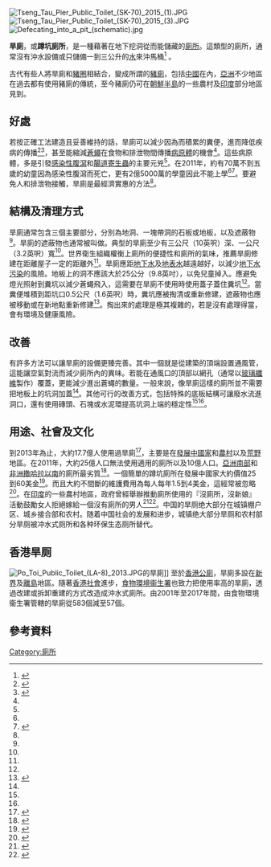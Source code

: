 {{globalize}}
[[File:Tseng_Tau_Pier_Public_Toilet_(SK-70)_2015_(1).JPG|thumb]]
[[File:Tseng_Tau_Pier_Public_Toilet_(SK-70)_2015_(3).JPG|thumb]]
[[File:Defecating_into_a_pit_(schematic).jpg|thumb]]

'''旱廁'''，或'''蹲坑廁所'''，是一種藉著在地下挖洞從而能儲藏{{le|人糞|Human feces|糞尿}}的[[廁所|廁所]]。這類型的廁所，通常沒有沖水設備或只儲備一到三公升的[[水|水]]來沖馬桶<ref name="Till2014">{{cite book|author=Tilley, E., Ulrich, L., Lüthi, C., Reymond, Ph. and Zurbrügg, C.|title=Compendium of Sanitation Systems and Technologies|date=2014|publisher=Swiss Federal Institute of Aquatic Science and Technology (Eawag)|location=Dübendorf, Switzerland|isbn=9783906484570|edition=2|url=http://www.sandec.ch/compendium|access-date=2016-02-09|archive-date=2021-08-28|archive-url=https://web.archive.org/web/20210828225257/https://www.eawag.ch/en/department/sandec/publications/compendium/|dead-url=no}}</ref> 。

古代有些人將旱廁和[[豬圈|豬圈]]相結合，變成所謂的[[豬廁|豬廁]]，包括[[中國|中國]]在內，[[亞洲|亞洲]]不少地區在過去都有使用豬廁的傳統，至今豬廁仍可在[[朝鮮半島|朝鮮半島]]的一些農村及[[印度|印度]]部分地區見到。

==好處==
若按正確工法建造且妥善維持的話，旱廁可以減少因為{{le|隨地便溺|Open defecation}}而積累的糞便，進而降低疾病的傳播<ref name="WHO3.4">{{cite web|title=Simple pit latrine (fact sheet 3.4)|url=http://helid.digicollection.org/en/d/Js13461e/3.4.html|accessdate=15 August 2014|date=1996|website=who.int|archive-date=2012-12-19|archive-url=https://web.archive.org/web/20121219220918/http://helid.digicollection.org/en/d/Js13461e/3.4.html|dead-url=no}}</ref><ref name="UN2015">{{cite web|title=Call to action on sanitation|url=http://sanitationdrive2015.org/wp-content/uploads/2013/03/DSG_Sanitation_Fast-Facts_final.pdf|accessdate=15 August 2014|format=pdf|dead-url=yes|website=United Nations|archive-url=https://web.archive.org/web/20140819084624/http://sanitationdrive2015.org/wp-content/uploads/2013/03/DSG_Sanitation_Fast-Facts_final.pdf|archive-date=2014-08-19}}</ref>，甚至能縮減[[蒼蠅|蒼蠅]]在食物和排泄物間傳播[[病原體|病原體]]的機會<ref name=WHO3.4/>。這些病原體，多是引發[[腸胃炎|感染性腹瀉]]和[[腸道寄生蟲|腸道寄生蟲]]的主要元兇<ref name="UN2015" />。在2011年，約有70萬不到五歲的幼童因為感染性腹瀉而死亡，更有2億5000萬的學童因此不能上學<ref name="UN2015" /><ref>{{Cite journal|title=Global burden of childhood pneumonia and diarrhoea|url=https://pubmed.ncbi.nlm.nih.gov/23582727|last=Walker|first=Christa L. Fischer|last2=Rudan|first2=Igor|date=2013-04-20|journal=Lancet (London, England)|issue=9875|doi=10.1016/S0140-6736(13)60222-6|volume=381|pages=1405–1416|issn=1474-547X|pmc=7159282|pmid=23582727|last3=Liu|first3=Li|last4=Nair|first4=Harish|last5=Theodoratou|first5=Evropi|last6=Bhutta|first6=Zulfiqar A.|last7=O'Brien|first7=Katherine L.|last8=Campbell|first8=Harry|last9=Black|first9=Robert E.|access-date=2020-12-21|archive-date=2021-03-09|archive-url=https://web.archive.org/web/20210309140316/https://pubmed.ncbi.nlm.nih.gov/23582727/|dead-url=no}}</ref>。要避免人和排泄物接觸，旱廁是最經濟實惠的方法<ref name="WHO3.4" />。

==結構及清理方式==
旱廁通常包含三個主要部分，分別為地洞、一塊帶洞的石板或地板，以及遮蔽物<ref name="Till2014" />。旱廁的遮蔽物也通常被叫做{{le|外屋|Outhouse}}。典型的旱廁至少有三公尺（10英呎）深、一公尺（3.2英呎）寬<ref name="Till2014" />。世界衛生組織權衡上廁所的便捷性和廁所的氣味，推薦旱廁修建在距離屋子一定的距離外<ref name=WHO3.4/>。旱廁應距[[地下水|地下水]]及[[地表水|地表水]]越遠越好，以減少[[地下水污染|地下水污染]]的風險。地板上的洞不應該大於25公分（9.8英吋），以免兒童掉入。應避免燈光照射到糞坑以減少蒼蠅飛入，這需要在旱廁不使用時使用蓋子蓋住糞坑<ref name="WHO3.4" />。當糞便堆積到距坑口0.5公尺（1.6英呎）時，糞坑應被掏清或重新修建，遮蔽物也應被移動或在新地點重新修建<ref name="VIP2003">{{cite book|author1=François Brikké|title=Linking technology choice with operation and maintenance in the context of community water supply and sanitation|date=2003|publisher=World Health Organization|isbn=9241562153|page=108|url=http://whqlibdoc.who.int/publications/2003/9241562153.pdf|access-date=2016-02-09|archive-date=2005-11-05|archive-url=https://web.archive.org/web/20051105100412/http://whqlibdoc.who.int/publications/2003/9241562153.pdf|dead-url=no}}</ref>。掏出來{{le|糞便污泥|Septage}}的處理是極其複雜的，若是沒有處理得當，會有環境及健康風險。

==改善==
有許多方法可以讓旱廁的設備更臻完善。其中一個就是從建築的頂端設置通風管，這能讓空氣對流而減少廁所內的異味。若能在通風口的頂部以網孔（通常以[[玻璃纖維|玻璃纖維]]製作）覆蓋，更能減少進出蒼蠅的數量。一般來說，像旱廁這樣的廁所並不需要把地板上的坑洞加蓋<ref name="VIP2003" />。其他可行的改善方式，包括特殊的底板結構可讓廢水流進洞口，還有使用磚頭、石塊或水泥環提高坑洞上端的穩定性<ref name="Till2014" /><ref name="VIP2003" />。

==用途、社會及文化==
到2013年為止，大約17.7億人使用過旱廁<ref>{{Cite journal|title=Pit latrines and their impacts on groundwater quality: a systematic review|url=https://pubmed.ncbi.nlm.nih.gov/23518813|last=Graham|first=Jay P.|last2=Polizzotto|first2=Matthew L.|date=2013-05|journal=Environmental Health Perspectives|issue=5|doi=10.1289/ehp.1206028|volume=121|pages=521–530|issn=1552-9924|pmc=3673197|pmid=23518813|access-date=2020-12-21|archive-date=2020-09-02|archive-url=https://web.archive.org/web/20200902023203/https://pubmed.ncbi.nlm.nih.gov/23518813/|dead-url=no}}</ref>，主要是在[[發展中國家|發展中國家]]和[[農村|農村]]以及[[荒野|荒野]]地區。在2011年，大約25億人口無法使用適用的廁所以及10億人口{{le|隨地便溺|Open defecation}}。[[南亞|亞洲南部]]和[[非洲撒哈拉以南|非洲撒哈拉以南]]的廁所最劣質<ref name="UN2014Report">{{cite book|title=Progress on sanitation and drinking-water - 2014 update.|date=2014|publisher=WHO|isbn=9789241507240|pages=16–20|url=http://www.unicef.org/publications/files/JMP_report_2014_webEng.pdf|format=pdf|access-date=2016-02-09|archive-date=2016-03-03|archive-url=https://web.archive.org/web/20160303171208/http://www.unicef.org/publications/files/JMP_report_2014_webEng.pdf|dead-url=yes}}</ref>。一個簡單的蹲坑廁所在發展中國家大約價值25到60美金<ref name="Wiley-Blackwell">{{cite book|last1=Selendy|first1=Janine M. H.|title=Water and sanitation-related diseases and the environment challenges, interventions, and preventive measures|date=2011|publisher=Wiley-Blackwell|location=Hoboken, N.J.|isbn=9781118148600|page=25|edition=|url=http://books.google.ca/books?id=nZlS4ZfUOZUC&pg=PA25|access-date=2016-02-09|archive-date=2014-10-23|archive-url=https://web.archive.org/web/20141023120410/http://books.google.ca/books?id=nZlS4ZfUOZUC&pg=PA25|dead-url=no}}</ref>。而且大約不間斷的維護費用為每人每年1.5到4美金，這經常被忽略<ref>{{cite book|title=Sanitation and Hygiene in Africa Where Do We Stand?|date=2013|publisher=Intl Water Assn|isbn=9781780405414|page=161|url=http://books.google.ca/books?id=_CkDAwAAQBAJ&pg=PA161|access-date=2016-02-09|archive-date=2014-11-02|archive-url=https://web.archive.org/web/20141102121402/http://books.google.ca/books?id=_CkDAwAAQBAJ&pg=PA161|dead-url=no}}</ref>。在[[印度|印度]]的一些農村地區，政府曾經舉辦推動廁所使用的『沒廁所，沒新娘』活動鼓勵女人拒絕嫁給一個沒有廁所的男人<ref name="Cambridge University Press">{{cite book|title=Global Problems, Smart Solutions: Costs and Benefits|date=2013|publisher=Cambridge University Press|isbn=9781107435247|page=623|url=http://books.google.ca/books?id=g9tRAgAAQBAJ&pg=PA623|access-date=2016-02-09|archive-date=2014-10-23|archive-url=https://web.archive.org/web/20141023120514/http://books.google.ca/books?id=g9tRAgAAQBAJ&pg=PA623|dead-url=no}}</ref><ref name=":2">{{Cite web|title=Haryana's scarce women tell potential suitors: "No loo, no I do"|url=http://blogs.worldbank.org/impactevaluations/haryanas-scarce-women-tell-potential-suitors-no-loo-no-i-do-guest-post-by-yaniv-stopnitzky|accessdate=17 November 2014|date=12 December 2011|last=Stopnitzky|first=Yaniv|publisher=Blog of World Bank|website=Development Impact|archive-date=2019-01-07|archive-url=https://web.archive.org/web/20190107054813/http://blogs.worldbank.org/impactevaluations/haryanas-scarce-women-tell-potential-suitors-no-loo-no-i-do-guest-post-by-yaniv-stopnitzky|dead-url=no}}</ref>。中国的旱厕绝大部分在城镇棚户区、城乡接合部和农村。随着中国社会的发展和进步，城镇绝大部分旱厕和农村部分旱厕被冲水式厕所和各种环保生态厕所替代。

==香港旱厕==
[[File:Po_Toi_Public_Toilet_(LA-8)_2013.JPG|thumb]]的旱廁]]
至於[[香港公廁|香港公廁]]，旱廁多設在[[新界|新界]]及[[離島區#地理|離島]]地區。隨著[[香港社會|香港社會]]進步，[[食物環境衞生署|食物環境衞生署]]也致力把使用率高的旱廁，透過改建或拆卸重建的方式改造成沖水式廁所。由2001年至2017年間，由食物環境衞生署管轄的旱廁從583個減至57個。

==參考資料==
{{reflist}}
{{廁所}}

[[Category:廁所|Category:廁所]]